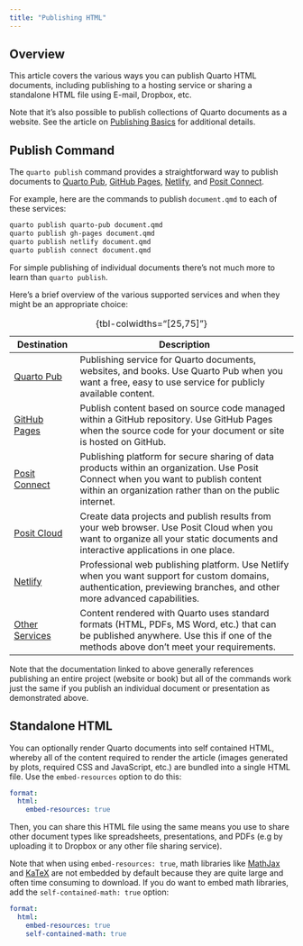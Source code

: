 ```yaml
---
title: "Publishing HTML"
---
```


## Overview

This article covers the various ways you can publish Quarto HTML documents, including publishing to a hosting service or sharing a standalone HTML file using E-mail, Dropbox, etc.

Note that it's also possible to publish collections of Quarto documents as a website. See the article on [Publishing Basics](/docs/publishing/index.qmd) for additional details.

## Publish Command

The `quarto publish` command provides a straightforward way to publish documents to [Quarto Pub](/docs/publishing/quarto-pub.qmd), [GitHub Pages](/docs/publishing/github-pages.qmd), [Netlify](/docs/publishing/netlify.qmd), and [Posit Connect](/docs/publishing/rstudio-connect.qmd).

For example, here are the commands to publish `document.qmd` to each of these services:

```.bash
quarto publish quarto-pub document.qmd
quarto publish gh-pages document.qmd
quarto publish netlify document.qmd
quarto publish connect document.qmd
```

For simple publishing of individual documents there's not much more to learn than `quarto publish`.

Here's a brief overview of the various supported services and when they might be an appropriate choice:

| Destination                                                | Description                                                                                                                                                                                     |
|------------------------------------------------------------|-------------------------------------------------------------------------------------------------------------------------------------------------------------------------------------------------|
| [Quarto Pub](/docs/publishing/quarto-pub.qmd)                | Publishing service for Quarto documents, websites, and books. Use Quarto Pub when you want a free, easy to use service for publicly available content.                                          |
| [GitHub Pages](/docs/publishing/github-pages.qmd)            | Publish content based on source code managed within a GitHub repository. Use GitHub Pages when the source code for your document or site is hosted on GitHub.                                   |
| [Posit Connect](/docs/publishing/rstudio-connect.qmd)        | Publishing platform for secure sharing of data products within an organization. Use Posit Connect when you want to publish content within an organization rather than on the public internet. |
| [Posit Cloud](/docs/publishing/posit-cloud.qmd)         | Create data projects and publish results from your web browser. Use Posit Cloud when you want to organize all your static documents and interactive applications in one place.                  |
| [Netlify](/docs/publishing/netlify.qmd)                      | Professional web publishing platform. Use Netlify when you want support for custom domains, authentication, previewing branches, and other more advanced capabilities.                          |
| [Other Services](/docs/publishing/other.qmd)                 | Content rendered with Quarto uses standard formats (HTML, PDFs, MS Word, etc.) that can be published anywhere. Use this if one of the methods above don't meet your requirements.               |

: {tbl-colwidths="\[25,75\]"}

Note that the documentation linked to above generally references publishing an entire project (website or book) but all of the commands work just the same if you publish an individual document or presentation as demonstrated above.

## Standalone HTML

You can optionally render Quarto documents into self contained HTML, whereby all of the content required to render the article (images generated by plots, required CSS and JavaScript, etc.) are bundled into a single HTML file. Use the `embed-resources` option to do this:

``` yaml
format:
  html:
    embed-resources: true
```

Then, you can share this HTML file using the same means you use to share other document types like spreadsheets, presentations, and PDFs (e.g by uploading it to Dropbox or any other file sharing service).

Note that when using `embed-resources: true`, math libraries like [MathJax](https://www.mathjax.org/) and [KaTeX](https://katex.org/) are not embedded by default because they are quite large and often time consuming to download. If you do want to embed math libraries, add the `self-contained-math: true` option:

``` yaml
format:
  html:
    embed-resources: true
    self-contained-math: true
```

